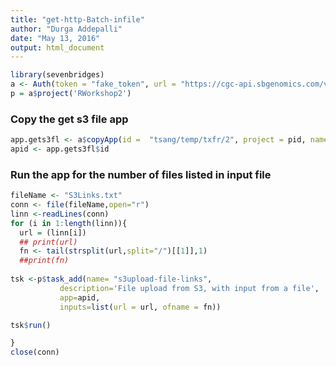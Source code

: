 ```yaml
---
title: "get-http-Batch-infile"
author: "Durga Addepalli"
date: "May 13, 2016"
output: html_document
---
```


```r
library(sevenbridges)
a <- Auth(token = "fake_token", url = "https://cgc-api.sbgenomics.com/v2/")
p = a$project('RWorkshop2')
```

### Copy the get s3 file app

```r

app.gets3fl <- a$copyApp(id =  "tsang/temp/txfr/2", project = pid, name = "copytxfrforbatch")
apid <- app.gets3fl$id
```

### Run the app for the number of files listed in input file

```r
fileName <- "S3Links.txt"
conn <- file(fileName,open="r")
linn <-readLines(conn)
for (i in 1:length(linn)){
  url = (linn[i])
  ## print(url)
  fn <- tail(strsplit(url,split="/")[[1]],1)
  ##print(fn)
  
tsk <-p$task_add(name= "s3upload-file-links",
           description='File upload from S3, with input from a file',
           app=apid,
           inputs=list(url = url, ofname = fn))

tsk$run()

}
close(conn)

```